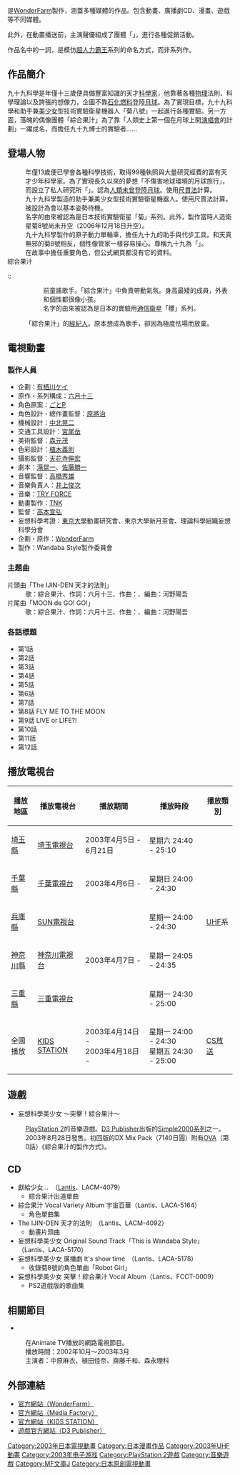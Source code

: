 {{Unreferenced |time=2008-06-10T14:48:35+00:00 }}
{{Infobox animanga/Headerofja
|標題= 妄想科學美少女
|日文名稱= 妄想科学シリーズ ワンダバスタイル
|英文名稱= Wacky Science Fiction Series Wandaba Style
|假名= もうそうかがくシリーズ ワンダバスタイル
|羅馬字= Mōsō Kagaku Sirizu Wandaba Sutairu
|類型= [[科幻|科幻]]
}}
{{Infobox animanga/TVAnime
|圖像= 
|原作= [[六月十三|六月十三]]
|監督= [[高本宣弘|高本宣弘]]
|系列構成=[[六月十三|六月十三]]
|人物原案=[[ごとP|ごとP]]
|人物設定=[[原將治|原將治]]
|機械設定=[[中北晃二|中北晃二]]
|音樂= [[TRY_FORCE|TRY FORCE]]
|動畫製作= [[TNK|TNK]]
|製作= {{lang|ja|ワンダバスタイル製作委員会}}
|播放電視台= {{flagicon|Japan}}[[埼玉電視台|埼玉電視台]]等
|代理發行= {{Flagicon|Taiwan}} [[勝利國際多媒體|勝利國際多媒體]]<br>{{Flagicon|USA}} [[ADV_Films|ADV Films]]
|播放開始= 2003年4月5日
|播放結束= 6月21日
|話數=  全12話
|其他= 
|版權= {{lang|ja|2002 ワンダーファーム/ワンダバスタイル製作委員会}}
}}
{{Infobox animanga/Footerofja}}

{{nihongo|《'''妄想科學美少女'''》|妄想科学シリーズ ワンダバスタイル}}是[[WonderFarm|WonderFarm]]製作，涵蓋多種媒體的作品。包含動畫、廣播劇CD、漫畫、遊戲等不同媒體。

此外，在動畫播送前，主演聲優組成了團體「{{nihongo|綜合果汁|みっくすJUICE}}」，進行各種促銷活動。

作品名中的{{nihongo|系列|シリーズ}}一詞，是模仿[[超人力霸王|超人力霸王]]系列的命名方式，而非系列作。

==作品簡介==
九十九科學是年僅十三歲便具備豐富知識的天才[[科學家|科學家]]，他靠著各種[[物理|物理]]法則、科學理論以及誇張的想像力，企圖不靠[[石化燃料|石化燃料]]登陸[[月球|月球]]。為了實現目標，九十九科學和助手兼[[美少女|美少女]]型技術實驗衛星機器人「菊八號」一起進行各種實驗。另一方面，落魄的偶像團體「綜合果汁」為了靠「人類史上第一個在月球上開[[演唱會|演唱會]]的計劃」一躍成名，而擔任九十九博士的實驗者……

==登場人物==
;{{nihongo|九十九科學|九十九 科学（つくも すすむ）||聲優：[[宮田幸季|宮田幸季]]}}
:年僅13歲便已學會各種科學技術，取得99種執照與大量研究經費的富有天才少年科學家。為了實現長久以來的夢想「不傷害地球環境的月球旅行」，而設立了私人研究所「{{nihongo|Wandaba Style|ワンダバスタイル}}」。認為[[阿波罗登月计划阴谋论|人類未曾登陸月球]]。使用[[尺貫法|尺貫法]]計算。
;{{nihongo|菊8號|キク8号（きくはちごう）||聲優：[[清水愛|清水愛]]}}
:九十九科學製造的助手兼美少女型技術實驗衛星機器人。使用尺貫法計算。被設計為會以基本姿勢待機。
:名字的由來被認為是日本技術實驗衛星「菊」系列。此外，製作當時人造衛星菊8號尚未升空（2006年12月18日升空）。
;{{nihongo|一輪|イチリン||聲優：[[成田劍|成田劍]]}}
:九十九科學製作的原子動力單輪車，擔任九十九的助手與代步工具。和天真無邪的菊8號相反，個性像管家一樣容易操心。尊稱九十九為「{{nihongo|九十九大人|九十九様}}」。
:在故事中擔任重要角色，但公式網頁都沒有它的資料。
;綜合果汁
:;{{nihongo|春野櫻|春野 桜（はるの さくら）||聲優：[[森永理科|森永理科]]}}
::前童謠歌手。「綜合果汁」中負責帶動氣氛。身高最矮的成員，外表和個性都很像小孩。
::名字的由來被認為是日本的實驗用[[通信衛星|通信衛星]]「櫻」系列。
:;{{nihongo|夏輪向日葵|夏輪 向日葵（なつわ ひまわり）||聲優：[[中原麻衣|中原麻衣]]}}
::前演歌歌手。「綜合果汁」的領導者。最會唱歌的成員。
::名字的由來被認為是日本的[[氣象衛星|氣象衛星]]「向日葵」系列。
:;{{nihongo|秋茂菖蒲|秋茂 菖蒲（あきも あやめ）||聲優：[[齋藤千和|齋藤千和]]}}
::前民俗歌手。擔任「綜合果汁」作詞。作品中存在著只有她能夠看的到的妖精。個性沉穩的[[眼鏡娘|眼鏡娘]]。
::名字的由來被認為是日本的實驗用通信衛星「菖蒲」系列。
:;{{nihongo|冬出百合|冬出 百合（ふゆで ゆり）||聲優：[[植田佳奈|植田佳奈]]}}
::前搖滾歌手。負責「綜合果汁」的舞步與舞台。具有[[絕對音感|絕對音感]]。外表男性化，個性冷淡。
::名字的由來被認為是日本的[[廣播衛星|廣播衛星]]「百合」系列。
;{{nihongo|麥克花形|マイケル 花形（まいける はながた）||聲優：[[千葉進步|千葉進步]]}}
:「綜合果汁」的[[經紀人|經紀人]]。原本想成為歌手，卻因為極度怯場而放棄。

==電視動畫==
===製作人員===
* 企劃：[[有栖川ケイ|有栖川ケイ]]
* 原作・系列構成：[[六月十三|六月十三]]
* 角色原案：[[ごとP|ごとP]]
* 角色設計・總作畫監督：[[原將治|原將治]]
* 機械設計：[[中北晃二|中北晃二]]
* 交通工具設計：[[宮尾岳|宮尾岳]]
* 美術監督：[[森元茂|森元茂]]
* 色彩設計：[[植木義則|植木義則]]
* 攝影監督：[[天花寺伸宏|天花寺伸宏]]
* 劇本：[[滝晃一|滝晃一]]、[[佐藤勝一|佐藤勝一]]
* 音響監督：[[高橋秀雄|高橋秀雄]]
* 音樂負責人：[[井上俊次|井上俊次]]
* 音樂：[[TRY_FORCE|TRY FORCE]]
* 動畫製作：[[TNK|TNK]]
* 監督：[[高本宣弘|高本宣弘]]
* 妄想科學考證：[[東京大學|東京大學]]動畫研究會、東京大學新月茶會、理論科學組織妄想科學分會
* 企劃・原作：[[WonderFarm|WonderFarm]]
* 製作：Wandaba Style製作委員會

===主題曲===
;片頭曲「The IJIN-DEN 天才的法則」
:歌：綜合果汁、作詞：六月十三、作曲：{{lang|ja|かまやつひろし}}、編曲：河野陽吾
;片尾曲「MOON de GO! GO!」
:歌：綜合果汁、作詞：六月十三、作曲：{{lang|ja|かまやつひろし}}、編曲：河野陽吾
===各話標題===
* 第1話 {{nihongo|計劃開始|プロジェクト始動}}
* 第2話 {{nihongo|為碳酸乾杯！|H<sub>2</sub>CO<sub>3</sub>にカンパイ!}}
* 第3話 {{nihongo|在成層圈高歌！|成層圏で歌おう!}}
* 第4話 {{nihongo|時速一千六百公里的恐怖|時速千六百キロメートルの恐怖}}
* 第5話 {{nihongo|磁力之力！電磁砲！|磁力の力だ! リニアガンだ!}}
* 第6話 {{nihongo|從困境中瞬間移動！？|スランプからのワープ!?}}
* 第7話 {{nihongo|It's show time|いっつ・しょー・たいむ}}
* 第8話 FLY ME TO THE MOON
* 第9話 LIVE or LIFE?!
* 第10話 {{nihongo|生還|生還}}
* 第11話 {{nihongo|來自遙遠星球的幸子|遠い星から来たサチコ}}
* 第12話 {{nihongo|妄想超越科學|妄想は科学を超えて}}

==播放電視台==
{|class="wikitable" align="center"
|-align="center"
!播放地區
!播放電視台
!播放期間
!播放時段
!播放類別
|-align="center"
|[[埼玉縣|埼玉縣]]
|[[埼玉電視台|埼玉電視台]]
|2003年4月5日 - 6月21日
|星期六 24:40 - 25:10
|rowspan=5|[[全國獨立UHF放送協議會|UHF]]系
|-align="center"
|[[千葉縣|千葉縣]]
|[[千葉電視台|千葉電視台]]
|2003年4月6日 - 
|星期日 24:00 - 24:30
|-align="center"
|[[兵庫縣|兵庫縣]]
|[[SUN電視台|SUN電視台]]
|rowspan=3|2003年4月7日 - 
|星期一 24:00 - 24:30
|-align="center"
|[[神奈川縣|神奈川縣]]
|[[神奈川電視台|神奈川電視台]]
|星期一 24:05 - 24:35
|-align="center"
|[[三重縣|三重縣]]
|[[三重電視台|三重電視台]]
|星期一 24:30 - 25:00
|-align="center"
|全國播放
|[[KIDS_STATION|KIDS STATION]]
|2003年4月14日 - <BR>2003年4月18日 - 
|星期一 24:00 - 24:30<BR>星期五 24:30 - 25:00
|[[衛星電視|CS放送]]
|}

==遊戲==
*妄想科學美少女 ～突擊！綜合果汁～
:[[PlayStation_2|PlayStation 2]]的音樂遊戲。[[D3_Publisher|D3 Publisher]]出版的[[Simple系列|Simple2000系列]]之一。2003年8月28日發售。初回版的DX Mix Pack（7140日圓）附有[[OVA|OVA]]（第0話）《綜合果汁的製作方式》。

==CD==
* 獻給少女…　（[[Lantis|Lantis]]、LACM-4079）
**綜合果汁出道單曲
* 綜合果汁 Vocal Variety Album 宇宙百華（Lantis、LACA-5164）
** 角色單曲集
* The IJIN-DEN 天才的法則　（Lantis、LACM-4092）
** 動畫片頭曲
* 妄想科學美少女 Original Sound Track「This is Wandaba Style」　（Lantis、LACA-5170）
* 妄想科學美少女 廣播劇 It's show time　（Lantis、LACA-5178）
** 收錄菊8號的角色單曲「Robot Girl」
* 妄想科學美少女 突擊！綜合果汁 Vocal Album（Lantis、FCCT-0009）
** PS2遊戲版的歌曲集

==相關節目==
*{{lang|ja|まるみえ☆みっくすJUICE}}
:在Animate TV播放的網路電視節目。
:播放時間：2002年10月～2003年3月
:主演者：中原麻衣、植田佳奈、齋藤千和、森永理科

==外部連結==
* [http://www.wonderfarm.co.jp/wandaba/index.html 官方網站（WonderFarm）]{{Wayback|url=http://www.wonderfarm.co.jp/wandaba/index.html |date=20080609194811 }}
* [http://www.mediafactory.co.jp/anime/wandaba/index.html 官方網站（Media Factory）]{{Wayback|url=http://www.mediafactory.co.jp/anime/wandaba/index.html |date=20040505215815 }}
* [https://web.archive.org/web/20120914051948/http://www.kids-station.com/minisite/tokushu/wandaba/index.html 官方網站（KIDS STATION）]
* [http://www.d3p.co.jp/wandabastyle/ 遊戲官方網站（D3 Publisher）]{{Wayback|url=http://www.d3p.co.jp/wandabastyle/ |date=20080416201952 }}

{{DEFAULTSORT:Mousou kagaku series wandaba style}}
[[Category:2003年日本電視動畫|Category:2003年日本電視動畫]]
[[Category:日本漫畫作品|Category:日本漫畫作品]]
[[Category:2003年UHF動畫|Category:2003年UHF動畫]]
[[Category:2003年电子游戏|Category:2003年电子游戏]]
[[Category:PlayStation_2遊戲|Category:PlayStation 2遊戲]]
[[Category:音樂遊戲|Category:音樂遊戲]]
[[Category:MF文庫J|Category:MF文庫J]]
[[Category:日本原創電視動畫|Category:日本原創電視動畫]]